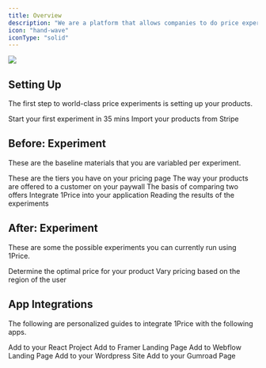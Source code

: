 ```yaml
---
title: Overview
description: "We are a platform that allows companies to do price experiments at scale. Simply connect your Stripe account, and launch your first experiment. [🧪]"
icon: "hand-wave"
iconType: "solid"
---
```


<Frame>
  <img src="/images/Hero.png" style={{ borderRadius: "0.5rem" }} />
</Frame>

## Setting Up

The first step to world-class price experiments is setting up your products.

<CardGroup cols={2}>
  <Card title="Quick Start" icon="bolt" iconType="solid" href="/quickStart">
    Start your first experiment in 35 mins
  </Card>
  <Card
    title="Connect: Stripe Account"
    icon="stripe-s"
    href="/quickStart#2-connect-stripe-1-min"
  >
    Import your products from Stripe
  </Card>
</CardGroup>

## Before: Experiment

These are the baseline materials that you are variabled per experiment.

<CardGroup cols={2}>
  <Card
    title="Build: Plans"
    icon="bookmark"
    iconType="solid"
    href="build/plans"
  >
    These are the tiers you have on your pricing page
  </Card>
  <Card title="Build: Offers" icon="cube" iconType="solid" href="build/offers">
    The way your products are offered to a customer on your paywall
  </Card>
  <Card
    title="Build: Experiment"
    icon="flask"
    iconType="solid"
    href="build/firstExp"
  >
    The basis of comparing two offers
  </Card>
  <Card
    title="Build: Code to App"
    icon="gear-code"
    iconType="solid"
    href="build/code"
  >
    Integrate 1Price into your application
  </Card>
</CardGroup>
<Card
  title="Determine: Results"
  icon="square-poll-vertical"
  iconType="solid"
  href="build/results"
>
  Reading the results of the experiments
</Card>

## After: Experiment

These are some the possible experiments you can currently run using 1Price.

<CardGroup cols={2}>
  <Card
    title="Increase Prices"
    icon="arrow-up-right-dots"
    iconType="solid"
    href="test/increase"
  >
    Determine the optimal price for your product
  </Card>
  <Card
    title="Localized Pricing"
    icon="earth-americas"
    iconType="solid"
    href="test/localized"
  >
    Vary pricing based on the region of the user
  </Card>
</CardGroup>

## App Integrations

The following are personalized guides to integrate 1Price with the following apps.

<CardGroup cols={2}>
  <Card title="React / Next.js" icon="react" href="integrations/react">
    Add to your React Project
  </Card>
  <Card title="Framer" icon="f" href="integrations/framer">
    Add to Framer Landing Page
  </Card>
  <Card title="Webflow" icon="webflow" href="integrations/webflow">
    Add to Webflow Landing Page
  </Card>
  <Card title="Wordpress" icon="wordpress" href="integrations/webflow">
    Add to your Wordpress Site
  </Card>
  <Card title="Gumroad" icon="teeth" href="integrations/gumroad">
    Add to your Gumroad Page
  </Card>
</CardGroup>

